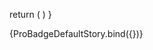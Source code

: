 

<Meta 
  title='ProBadge' 
  component={ProBadge}
/>

<ArgsTable of={ProBadge} />

  return (
    <Provider store={store}>
      <ProBadge/>
    </Provider>
  )
}

<Canvas>
  <Story name='Default'>
    {ProBadgeDefaultStory.bind({})}
  </Story>
</Canvas>
